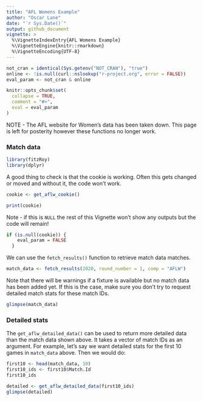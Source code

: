 ```yaml
---
title: "AFL Womens Example"
author: "Oscar Lane"
date: "`r Sys.Date()`"
output: github_document
vignette: >
  %\VignetteIndexEntry{AFL Womens Example}
  %\VignetteEngine{knitr::rmarkdown}
  %\VignetteEncoding{UTF-8}
---
```


```r
not_cran = identical(Sys.getenv("NOT_CRAN"), "true")
online <- !is.null(curl::nslookup("r-project.org", error = FALSE))
eval_param <- not_cran & online

knitr::opts_chunk$set(
  collapse = TRUE,
  comment = "#>",
  eval = eval_param
)
```

NOTE - The AFL website for Women's data has been taken down. This page is left for posterity however these functions no longer work. 


### Match data

```r
library(fitzRoy)
library(dplyr)
```

A good thing to check is that the cookie is working. Often this gets changed or moved and without it, the code won't work. 

```r
cookie <- get_aflw_cookie()

print(cookie)
```
Note - if this is `NULL` the rest of this Vignette won't show any outputs but the code will remain! 

```r
if (is.null(cookie)) {
    eval_param = FALSE
  }

```

We can use the `fetch_results()` function to retrieve match data matches.

```r
match_data <- fetch_results(2020, round_number = 1, comp = "AFLW")
```

Note that there will be warnings if a fixture is available but no match data has
been added yet. If this is the case, make sure you don't try to request detailed
match stats for these match IDs. 

```r
glimpse(match_data)
```

### Detailed stats

The `get_aflw_detailed_data()` can be used to return more detailed data than the
match data shown above. It takes a vector of match IDs as an argument. For
example, let's say we want detailed stats for the first 10 games in `match_data`
above. Then we would do:

```r
first10 <- head(match_data, 10)
first10_ids <- first10$Match.Id
first10_ids
```

```r
detailed <- get_aflw_detailed_data(first10_ids)
glimpse(detailed)
```

